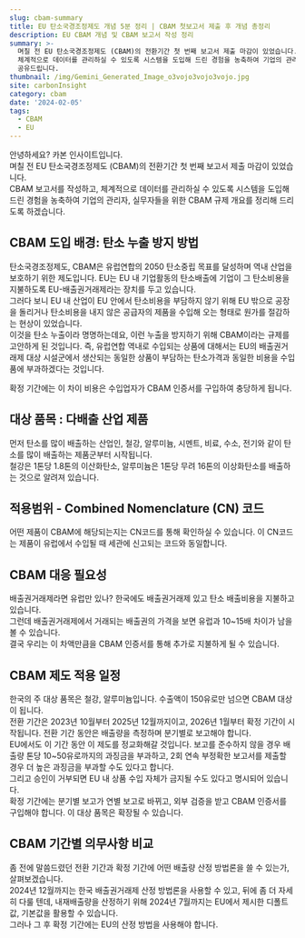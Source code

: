 ```yaml
---
slug: cbam-summary
title: EU 탄소국경조정제도 개념 5분 정리 | CBAM 첫보고서 제출 후 개념 총정리
description: EU CBAM 개념 및 CBAM 보고서 작성 정리
summary: >-
  며칠 전 EU 탄소국경조정제도 (CBAM)의 전환기간 첫 번째 보고서 제출 마감이 있었습니다. 고객사와 CBAM 보고서를 작성하고,
  체계적으로 데이터를 관리하실 수 있도록 시스템을 도입해 드린 경험을 농축하여 기업의 관리자, 실무자들을 위한 CBAM 규제 개요를
  공유드립니다.
thumbnail: /img/Gemini_Generated_Image_o3vojo3vojo3vojo.jpg
site: carbonInsight
category: cbam
date: '2024-02-05'
tags:
  - CBAM
  - EU
---
```


안녕하세요? 카본 인사이트입니다. \
며칠 전 EU 탄소국경조정제도 (CBAM)의 전환기간 첫 번째 보고서 제출 마감이 있었습니다. \
CBAM 보고서를 작성하고, 체계적으로 데이터를 관리하실 수 있도록 시스템을 도입해 드린 경험을 농축하여 기업의 관리자, 실무자들을 위한 CBAM 규제 개요를 정리해 드리도록 하겠습니다.

## CBAM 도입 배경: 탄소 누출 방지 방법

탄소국경조정제도, CBAM은 유럽연합의 2050 탄소중립 목표를 달성하며 역내 산업을 보호하기 위한 제도입니다. EU는 EU 내 기업활동의 탄소배출에 기업이 그 탄소비용을 지불하도록 EU-배출권거래제라는 장치를 두고 있습니다. \
그러다 보니 EU 내 산업이 EU 안에서 탄소비용을 부담하지 않기 위해 EU 밖으로 공장을 돌리거나 탄소비용을 내지 않은 공급자의 제품을 수입해 오는 형태로 원가를 절감하는 현상이 있었습니다. \
이것을 탄소 누출이라 명명하는데요, 이런 누출을 방지하기 위해 CBAM이라는 규제를 고안하게 된 것입니다. 즉, 유럽연합 역내로 수입되는 상품에 대해서는 EU의 배출권거래제 대상 시설군에서 생산되는 동일한 상품이 부담하는 탄소가격과 동일한 비용을 수입품에 부과하겠다는 것입니다.

확정 기간에는 이 차이 비용은 수입업자가 CBAM 인증서를 구입하여 충당하게 됩니다.

## 대상 품목 : 다배출 산업 제품

먼저 탄소를 많이 배출하는 산업인, 철강, 알루미늄, 시멘트, 비료, 수소, 전기와 같이 탄소를 많이 배출하는 제품군부터 시작됩니다. \
철강은 1톤당 1.8톤의 이산화탄소, 알루미늄은 1톤당 무려 16톤의 이상화탄소를 배출하는 것으로 알려져 있습니다.

## 적용범위 - Combined Nomenclature (CN) 코드

어떤 제품이 CBAM에 해당되는지는 CN코드를 통해 확인하실 수 있습니다. 이 CN코드는 제품이 유럽에서 수입될 때 세관에 신고되는 코드와 동일합니다.

## CBAM 대응 필요성

배출권거래제라면 유럽만 있나? 한국에도 배출권거래제 있고 탄소 배출비용을 지불하고 있습니다. \
그런데 배출권거래제에서 거래되는 배출권의 가격을 보면 유럽과 10\~15배 차이가 남을 볼 수 있습니다. \
결국 우리는 이 차액만큼을 CBAM 인증서를 통해 추가로 지불하게 될 수 있습니다.

## CBAM 제도 적용 일정

한국의 주 대상 품목은 철강, 알루미늄입니다. 수출액이 150유로만 넘으면 CBAM 대상이 됩니다. \
전환 기간은 2023년 10월부터 2025년 12월까지이고, 2026년 1월부터 확정 기간이 시작됩니다. 전환 기간 동안은 배출량을 측정하며 분기별로 보고해야 합니다. \
EU에서도 이 기간 동안 이 제도를 정교화해갈 것입니다. 보고를 준수하지 않을 경우 배출량 톤당 10\~50유로까지의 과징금을 부과하고, 2회 연속 부정확한 보고서를 제출할 경우 더 높은 과징금을 부과할 수도 있다고 합니다. \
그리고 승인이 거부되면 EU 내 상품 수입 자체가 금지될 수도 있다고 명시되어 있습니다.\
확정 기간에는 분기별 보고가 연별 보고로 바뀌고, 외부 검증을 받고 CBAM 인증서를 구입해야 합니다. 이 대상 품목은 확장될 수 있습니다.

## CBAM 기간별 의무사항 비교

좀 전에 말씀드렸던 전환 기간과 확정 기간에 어떤 배출량 산정 방법론을 쓸 수 있는가, 살펴보겠습니다. \
2024년 12월까지는 한국 배출권거래제 산정 방법론을 사용할 수 있고, 뒤에 좀 더 자세히 다룰 텐데, 내재배출량을 산정하기 위해 2024년 7월까지는 EU에서 제시한 디폴트값, 기본값을 활용할 수 있습니다. \
그러나 그 후 확정 기간에는 EU의 산정 방법을 사용해야 합니다.
